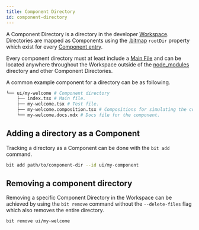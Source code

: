 ```yaml
---
title: Component Directory
id: component-directory
---
```


A Component Directory is a directory in the developer [Workspace](/workspace/overview). Directories are mapped as Components using the [.bitmap](/workspace/bitmap) `rootDir` property which exist for every [Component entry](/workspace/bitmap#component-entry).

Every component directory must at least include a [Main File](/components/main-file) and can be located anywhere throughout the Workspace outside of the [node_modules](/workspace/node-modules) directory and other Component Directories.

A common example component for a directory can be as following.

```bash
└── ui/my-welcome # Component directory
    ├── index.tsx # Main file.
    ├── my-welcome.tsx # Test file.
    ├── my-welcome.composition.tsx # Compositions for simulating the component in different states.
    └── my-welcome.docs.mdx # Docs file for the component.
```

## Adding a directory as a Component
Tracking a directory as a Component can be done with the `bit add` command.

```bash
bit add path/to/component-dir --id ui/my-component
```

<!--TODO To learn more on tracking components in the Workspace. Head over to the [Tracking Components section](/workspace/tracking-components). -->

## Removing a component directory
Removing a specific Component Directory in the Workspace can be achieved by using the `bit remove` command without the `--delete-files` flag which also removes the entire directory.

```bash
bit remove ui/my-welcome
```
